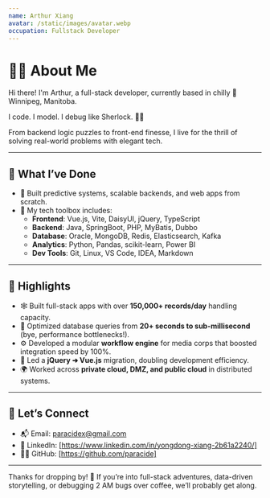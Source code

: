 ```yaml
---
name: Arthur Xiang
avatar: /static/images/avatar.webp
occupation: Fullstack Developer
---
```


# 👨‍💻 About Me

Hi there! I'm Arthur, a full-stack developer, currently based in chilly 🧊 Winnipeg, Manitoba.

I code. I model. I debug like Sherlock. 🕵️‍♂️

From backend logic puzzles to front-end finesse, I live for the thrill of solving real-world problems with elegant tech.

---

## 💼 What I’ve Done

- 🧠 Built predictive systems, scalable backends, and web apps from scratch.
- 🧰 My tech toolbox includes:
  - **Frontend**: Vue.js, Vite, DaisyUI, jQuery, TypeScript
  - **Backend**: Java, SpringBoot, PHP, MyBatis, Dubbo
  - **Database**: Oracle, MongoDB, Redis, Elasticsearch, Kafka
  - **Analytics**: Python, Pandas, scikit-learn, Power BI
  - **Dev Tools**: Git, Linux, VS Code, IDEA, Markdown

---

## 🎯 Highlights

- 🕸️ Built full-stack apps with over **150,000+ records/day** handling capacity.
- 🐢 Optimized database queries from **20+ seconds to sub-millisecond** (bye, performance bottlenecks!).
- ⚙️ Developed a modular **workflow engine** for media corps that boosted integration speed by 100%.
- 🔄 Led a **jQuery ➜ Vue.js** migration, doubling development efficiency.
- 🌍 Worked across **private cloud, DMZ, and public cloud** in distributed systems.

---

## 🔗 Let’s Connect

- 📬 Email: [paracidex@gmail.com](mailto:paracidex@gmail.com)
- 💼 LinkedIn: [https://www.linkedin.com/in/yongdong-xiang-2b61a2240/]
- 🧑‍💻 GitHub: [https://github.com/paracide]

---

Thanks for dropping by! 🖖 If you’re into full-stack adventures, data-driven storytelling, or debugging 2 AM bugs over coffee, we’ll probably get along.

